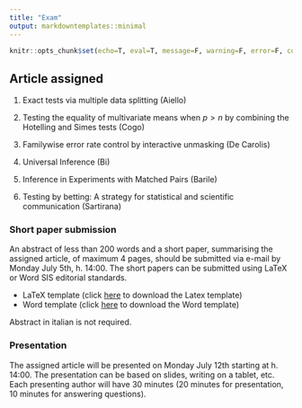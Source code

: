```yaml
---
title: "Exam"
output: markdowntemplates::minimal
---
```


```r
knitr::opts_chunk$set(echo=T, eval=T, message=F, warning=F, error=F, comment=NA)
```

## Article assigned

1. Exact tests via multiple data splitting (Aiello)

2. Testing the equality of multivariate means when $p>n$ by combining the Hotelling and Simes tests (Cogo)

3. Familywise error rate control by interactive unmasking (De Carolis)

4. Universal Inference (Bi)

5. Inference in Experiments with Matched Pairs (Barile)

6. Testing by betting: A strategy for statistical and scientific communication (Sartirana)

### Short paper submission

An abstract of less than 200 words and a short paper, summarising the assigned article, of maximum 4 pages, should be submitted via e-mail by Monday July 5th, h. 14:00. The short papers can be submitted using LaTeX or Word SIS editorial standards.

* LaTeX template (click [here](latex.zip) to download the Latex template)
* Word template (click [here](word.zip) to download the Word template)

Abstract in italian is not required. 

### Presentation

The assigned article will be presented on Monday July 12th starting at h. 14:00. The presentation can be based on slides, writing on a tablet, etc. Each presenting author will have 30 minutes (20 minutes for presentation, 10 minutes for answering questions). 


